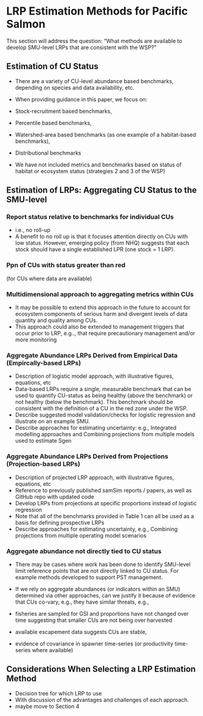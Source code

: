 # LRP Estimation Methods for Pacific Salmon {#est-methods}

This section will address the question: “What methods are available to develop SMU-level LRPs that are consistent with the WSP?”


## Estimation of CU Status

-	There are a variety of CU-level abundance based benchmarks, depending on species and data availability, etc. 
-	When providing guidance in this paper, we focus on: 

-	Stock-recruitment based benchmarks, 
-	Percentile based benchmarks, 
-	Watershed-area based benchmarks (as one example of a habitat-based benchmarks), 
-	Distributional benchmarks


-	We have not included metrics and benchmarks based on status of habitat or ecosystem status (strategies 2 and 3 of the WSP)

## Estimation of LRPs: Aggregating CU Status to the SMU-level

### Report status relative to benchmarks for individual CUs 

- i.e., no roll-up
- A benefit to no roll up is that it focuses attention directly on CUs with low status.  However, emerging policy (from NHQ) suggests that each stock should have a single established LPR (one stock = 1 LRP).

###	Ppn of CUs with status greater than red 

(for CUs where data are available)

### Multidimensional approach to aggregating metrics within CUs 

- It may be possible to extend this approach in the future to account for ecosystem components of serious harm and divergent levels of data quantity and quality among CUs. 
- This approach could also be extended to management triggers that occur prior to LRP, e.g.., that require precautionary management and/or more monitoring 



### Aggregate Abundance LRPs Derived from Empirical Data (Empircally-based LRPs)

- Description of logistic model approach, with illustrative figures, equations, etc
-	Data-based LRPs require a single, measurable benchmark that can be used to quantify CU-status as being healthy (above the benchmark) or not healthy (below the benchmark). This benchmark should be consistent with the definition of a CU in the red zone under the WSP. 
-	Describe suggested model validation/checks for logistic regression and illustrate on an example SMU.
-	Describe approaches for estimating uncertainty: e.g., Integrated modelling approaches and Combining projections from multiple models used to estimate Sgen

### Aggregate Abundance LRPs Derived from Projections (Projection-based LRPs)

-	Description of projected LRP approach, with illustrative figures, equations, etc
-	Reference to previously published samSim reports / papers, as well as GitHub repo with updated code
-	Develop LRPs from projections at specific proportions instead of logistic regression
-	Note that all of the benchmarks provided in Table 1 can all be used as a basis for defining prospective LRPs 
-	Describe approaches for estimating uncertainty, e.g., Combining projections from multiple operating model scenarios


### Aggregate abundance not directly tied to CU status

- There may be cases where work has been done to identify SMU-level limit reference points that are not directly linked to CU status. For example methods developed to support PST management.

- If we rely on aggregate abundances (or indicators within an SMU) determined via other approaches, can we justify it because of evidence that CUs co-vary, e.g.,	they have similar threats, e.g., 
- fisheries are sampled for GSI and proportions have not changed over time suggesting that smaller CUs are not being over harvested
- available escapement data suggests CUs are stable,
- evidence of covariance in spawner time-series (or productivity time-series where available)

## Considerations When Selecting a LRP Estimation Method

- Decision tree for which LRP to use
- With discussion of the advantages and challenges of each approach.  
- maybe move to Section 4



